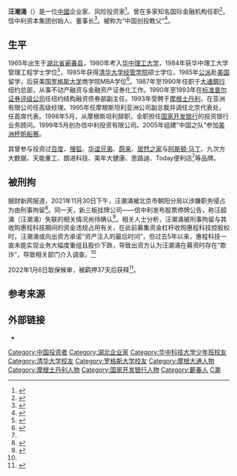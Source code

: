 '''汪潮涌'''（{{Bd|1965年}}）是一位[[中國|中國]]企业家、风险投资家<ref name="sanyan">{{cite web |author1=DorAemon |title=汪潮涌夫妇往事：一个华尔街神童，一个13岁武术冠军，妻子李亦非也曾失联 |url=http://www.sycaijing.com/news/details?id=115544 |website=三言财经 |accessdate=2022-01-06}}</ref>。曾在多家知名国际金融机构任职<ref name=":0">{{Cite web|title=汪潮涌详细资料|url=http://finance.ifeng.com/people/comchief/wangchaoyong.shtml|accessdate=2020-08-04|author=|date=|format=|publisher=凤凰网财经|language=}}</ref>，信中利资本集团创始人、董事长<ref>{{Cite web|title=信中利资本集团汪潮涌：未来，独角兽阵营会由平台生态型向技术驱动型转变|url=https://pe.pedaily.cn/201908/446047.shtml|accessdate=2020-08-04|author=投资界-西安创业|date=2019-08-29|format=|publisher=投资界|language=|archive-date=2021-10-15|archive-url=https://web.archive.org/web/20211015182651/https://pe.pedaily.cn/201908/446047.shtml|dead-url=no}}</ref>。被称为“中国创投教父”<ref name=":1">{{Cite web|title=陈宏、汪潮涌、干嘉伟、周宏骐等大咖开“创新小灶”，你期待已久的私密互动机会来了|url=https://news.pedaily.cn/201907/444487.shtml|accessdate=2020-08-04|author=投资界综合|date=2019-07-03|format=|publisher=投资界|language=|archive-date=2020-08-14|archive-url=https://web.archive.org/web/20200814023226/https://news.pedaily.cn/201907/444487.shtml|dead-url=no}}</ref>。

==生平==
1965年出生于[[湖北省|湖北省]][[蕲春县|蕲春县]]，1980年考入[[华中理工大学|华中理工大学]]，1984年获华中理工大学管理工程学士学位<ref name=":2">{{Cite web|title=汪潮涌简介|url=https://zdb.pedaily.cn/people/show2759/|accessdate=2020-08-04|author=|date=|format=|publisher=投资界|language=|archive-date=2019-04-15|archive-url=https://web.archive.org/web/20190415071332/https://zdb.pedaily.cn/people/show2759/|dead-url=no}}</ref>，1985年获得[[清华大学经济管理学院|清华大学经管学院]]硕士学位，1985年[[公派留学|公派]]赴[[美国|美国]]留学，后获美国[[罗格斯大学|罗格斯大学]]商学院MBA学位<ref name=":3">{{Cite web|title=阎焱、汪潮涌、邝子平-2018年投资界都投了啥|url=https://people.pedaily.cn/u/18928/439743.shtml|accessdate=2020-08-04|author=陈姝婷|date=2019-01-09|format=|publisher=第一财经《创投风云》|language=|archive-date=2020-04-12|archive-url=https://web.archive.org/web/20200412235403/https://people.pedaily.cn/u/18928/439743.shtml|dead-url=no}}</ref>。1987年至1990年任职于[[大通銀行|大通銀行]]纽约总部，从事不动产融资与金融资产证券化工作。1990年至1993年在[[标准普尔|标准普尔证券评级公司]]任纽约结构融资债券部副主任。1993年受聘于[[摩根士丹利|摩根士丹利]]，在亚洲有限公司任高级经理。1995年任摩根斯坦利亚洲公司副总裁并调任北京代表处，任首席代表。1998年5月，从摩根斯坦利辞职，全职担任[[国家开发银行|国家开发银行]]的投资银行业务顾问。1999年5月创办信中利投资有限公司。2005年组建“中国之队”参加[[美洲杯帆船赛|美洲杯帆船赛]]。

其曾参与投资过[[百度|百度]]、[[搜狐|搜狐]]、[[华谊兄弟|华谊兄弟]]、[[蔚来汽车|蔚来]]、[[居然之家|居然之家]]与[[阿斯顿·马丁|阿斯顿·马丁]]、九次方大数据、天能重工、朗进科技、美年大健康、思路迪、Today便利店<ref name=":3" />等品牌。

== 被刑拘 ==
据财新网报道，2021年11月30日下午，汪潮涌被北京市朝阳分局以涉嫌职务侵占为由刑事拘留<ref name="caixin">{{cite web |author1=岳跃 |title=汪潮涌潮落 |url=https://weekly.caixin.com/2021-12-18/101819389.html |website=财新网 |accessdate=2022-01-06}}</ref>。同一天，新三板挂牌公司——信中利发布股票停牌公告，称汪超涌（汪潮涌）失联的相关情况尚待确认<ref name="w21">{{cite web |title=汪潮涌“失联”背后： PE+上市公司模式或加速消亡 |url=https://www.163.com/money/article/GRF6L1T9002580S6.html |website=21世纪经济报道 |accessdate=2022-01-06}}</ref>。相关人士分析，汪潮涌被刑事拘留与其收购惠程科技期间的资金违规占用有关，在此前募集资金杠杆收购惠程科技控股权时，汪潮涌或向出资方承诺“资产注入的最后时间”，但过去5年以来，惠程科技一直未能实现业务大幅度重组且股价下跌，导致出资方认为汪潮涌在募资时存在“欺诈”，导致相关部门介入调查。<ref name="w21" />

2022年1月6日取保候审，被羁押37天后获释<ref name="zqsb">{{cite news |author1=宋腾虎 |title=失联37天，私募大佬汪潮涌现身！公司确认：失联期间配合公安机关调查…曾杠杆并购A股公司成滑铁卢 |url=https://www.stcn.com/xw/sd/202201/t20220107_4052623.html |accessdate=2022-02-10 |work=证券时报}}</ref>。

==参考来源==
{{reflist}}

== 外部链接 ==
* {{weibo|chaoyong}}

{{DEFAULTSORT:W}}
[[Category:中国投资者|Category:中国投资者]]
[[Category:湖北企业家|Category:湖北企业家]]
[[Category:华中科技大学少年班校友|Category:华中科技大学少年班校友]]
[[Category:清华大学校友|Category:清华大学校友]]
[[Category:罗格斯大学校友|Category:罗格斯大学校友]]
[[Category:摩根大通人物|Category:摩根大通人物]]
[[Category:摩根士丹利人物|Category:摩根士丹利人物]]
[[Category:国家开发银行人物|Category:国家开发银行人物]]
[[Category:蘄春人|Category:蘄春人]]
[[Category:汪姓|C潮]]